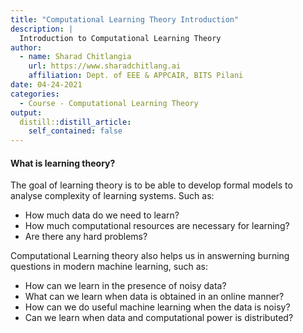 ```yaml
---
title: "Computational Learning Theory Introduction"
description: |
  Introduction to Computational Learning Theory
author:
  - name: Sharad Chitlangia
    url: https://www.sharadchitlang.ai
    affiliation: Dept. of EEE & APPCAIR, BITS Pilani 
date: 04-24-2021
categories:
  - Course - Computational Learning Theory
output: 
  distill::distill_article:
    self_contained: false
---
```



#### What is learning theory?

The goal of learning theory is to be able to develop formal models to analyse complexity of learning systems.
Such as:

  * How much data do we need to learn? 
  * How much computational resources are necessary for learning?
  * Are there any hard problems?

Computational Learning theory also helps us in answerning burning questions in modern machine learning, such as:

  * How can we learn in the presence of noisy data?
  * What can we learn when data is obtained in an online manner?
  * How can we do useful machine learning when the data is noisy?
  * Can we learn when data and computational power is distributed?
